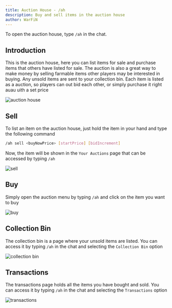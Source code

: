 ```yaml
---
title: Auction House - /ah
description: Buy and sell items in the auction house
author: WarFiN
---
```


To open the auction house, type ```/ah``` in the chat.

## Introduction

This is the auction house, here you can list items for sale and purchase items that others have listed for sale. The auction is also a great way to make money by selling farmable items other players may be interested in buying. Any unsold items are sent to your collection bin. Each item is listed as a auction, so players can out bid each other, or simply purchase it right auau uith a set price

![auction house](https://github.com/WarFiN123/docs-bugattipvp/blob/main/contents/docs/usage/auction_house/auction%20house.png?raw=true)

## Sell

To list an item on the auction house, just hold the item in your hand and type the following command
```bash
/ah sell <buyNowPrice> [startPrice] [bidIncrement]
```

Now, the item will be shown in the `Your Auctions` page that can be accessed by typing `/ah`

![sell](https://github.com/WarFiN123/docs-bugattipvp/blob/main/contents/docs/usage/auction_house/sell.png?raw=true)

## Buy

Simply open the auction menu by typing `/ah` and click on the item you want to buy

![buy](https://github.com/WarFiN123/docs-bugattipvp/blob/main/contents/docs/usage/auction_house/auction%20house.png?raw=true)

## Collection Bin

The collection bin is a page where your unsold items are listed. You can access it by typing `/ah` in the chat and selecting the `Collection Bin` option

![collection bin](https://github.com/WarFiN123/docs-bugattipvp/blob/main/contents/docs/usage/auction_house/collection%20bin.png?raw=true)

## Transactions

The transactions page holds all the items you have bought and sold. You can access it by typing `/ah` in the chat and selecting the `Transactions` option

![transactions](https://github.com/WarFiN123/docs-bugattipvp/blob/main/contents/docs/usage/auction_house/Transactions.png?raw=true)